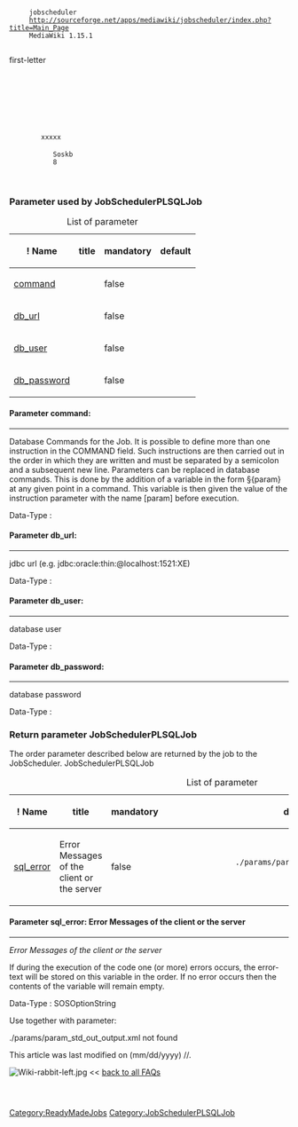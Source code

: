<?xml version="1.0" encoding="utf-8" standalone="yes"?>
<mediawiki version="0.3" xml:lang="en">
   <siteinfo xmlns:xalan="http://xml.apache.org/xalan">
      <sitename>jobscheduler</sitename>
      <base>http://sourceforge.net/apps/mediawiki/jobscheduler/index.php?title=Main_Page</base>
      <generator>MediaWiki 1.15.1</generator>
      <case>first-letter</case>
   </siteinfo>
   <page>
      <title>Job JobSchedulerPLSQLJob</title>
      <id/>
      <revision>
         <id/>
         <timestamp>xxxxx</timestamp>
         <contributor>
            <username>Soskb</username>
            <id>8</id>
         </contributor>
         <text xml:space="preserve">[[Category:ReadyMadeJobs]][[Category:JobSchedulerPLSQLJob]]
 

 
===Parameter used by JobSchedulerPLSQLJob===
 
 
 

{| border="1"
|+ List of parameter
! ! Name || title || mandatory || default
|- 
| [[#command|command]]
| 
| false
| 
|- 
| [[#db_url|db_url]]
| 
| false
| 
|- 
| [[#db_user|db_user]]
| 
| false
| 
|- 
| [[#db_password|db_password]]
| 
| false
| 
|}


 
====Parameter <span id="command">command</span>: ====
----
 
<div>Database Commands for the Job. It is possible to define more than one instruction in the COMMAND field. Such instructions are then carried out in the order in which they are written and must be separated by a semicolon and a subsequent new line. Parameters can be replaced in database commands. This is done by the addition of a variable in the form §{param} at any given point in a command. This variable is then given the value of the instruction parameter with the name [param] before execution.</div>
 
Data-Type : 
 


 
====Parameter <span id="db_url">db_url</span>: ====
----
 
<div>jdbc url (e.g. jdbc:oracle:thin:@localhost:1521:XE)</div>
 
Data-Type : 
 


 
====Parameter <span id="db_user">db_user</span>: ====
----
 
<div>database user</div>
 
Data-Type : 
 


 
====Parameter <span id="db_password">db_password</span>: ====
----
 
<div>database password</div>
 
Data-Type : 
 

 
===Return parameter JobSchedulerPLSQLJob===
 
The order parameter described below are returned by the job to the JobScheduler. JobSchedulerPLSQLJob
 
 
 

{| border="1"
|+ List of parameter
! ! Name || title || mandatory || default
|- 
| [[#sql_error|sql_error]]
| Error Messages of the client or the server
| false
| 
                ./params/param_std_out_output.xml not found
            
|}


 
====Parameter <span id="sql_error">sql_error</span>: Error Messages of the client or the server====
----
 
<p>''Error Messages of the client or the server''</p><xhtml:div xmlns:xhtml="http://www.w3.org/1999/xhtml"><p>If during the execution of the code one (or more) errors occurs, the error-text will be stored on this variable in the order. If no error occurs then the contents of the variable will remain empty.</p></xhtml:div>
 
Data-Type : SOSOptionString
 
Use together with parameter:  
 

 
./params/param_std_out_output.xml not found
 
This article was last modified on (mm/dd/yyyy)  {{REVISIONMONTH}}/{{REVISIONDAY}}/{{REVISIONYEAR}}.
 
[[File:Wiki-rabbit-left.jpg]] &lt;&lt; [[JobScheduler_FAQ| back to all FAQs]]</text>
      </revision>
   </page>
</mediawiki>